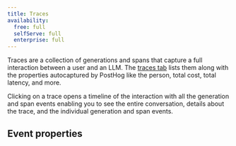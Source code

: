 ```yaml
---
title: Traces
availability:
  free: full
  selfServe: full
  enterprise: full
---
```



Traces are a collection of generations and spans that capture a full interaction between a user and an LLM. The [traces tab](https://app.posthog.com/llm-analytics/traces) lists them along with the properties autocaptured by PostHog like the person, total cost, total latency, and more.

Clicking on a trace opens a timeline of the interaction with all the generation and span events enabling you to see the entire conversation, details about the trace, and the individual generation and span events.

<ProductScreenshot
  imageLight="https://res.cloudinary.com/dmukukwp6/image/upload/llma_traces_25e203aa50.png"
  imageDark="https://res.cloudinary.com/dmukukwp6/image/upload/llma_traces_dark_dd6ad555dc.png"
  alt="LLM traces"
  classes="rounded"
/>

## Event properties

<TraceEvent />
